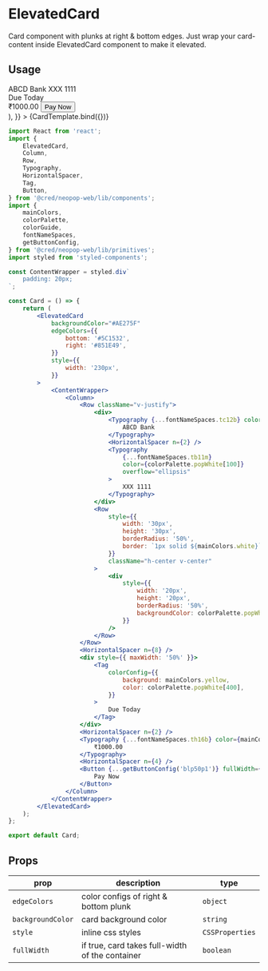 
<Meta title="Components/ElevatedCard" component={ElevatedCard} />

# ElevatedCard

Card component with plunks at right & bottom edges. Just wrap your card-content inside ElevatedCard component to make it elevated.


## Usage

<Canvas>
    <Story
        name="Basic Card"
        args={{
            backgroundColor: '#AE275F',
            edgeColors: {
                bottom: '#5C1532',
                right: '#851E49',
            },
            style: {
                width: '230px',
            },
            children: (
                <div style={{ padding: '20px' }}>
                    <Column>
                        <Row className="v-justify">
                            <div>
                                <Typography {...fontNameSpaces.tc12b} color={mainColors.white}>
                                    ABCD Bank
                                </Typography>
                                <HorizontalSpacer n={2} />
                                <Typography
                                    {...fontNameSpaces.tb11m}
                                    color={colorPalette.popWhite[100]}
                                    overflow="ellipsis"
                                >
                                    XXX 1111
                                </Typography>
                            </div>
                            <Row
                                style={{
                                    width: '30px',
                                    height: '30px',
                                    borderRadius: '50%',
                                    border: `1px solid ${mainColors.white}`,
                                }}
                                className="h-center v-center"
                            >
                                <div
                                    style={{
                                        width: '20px',
                                        height: '20px',
                                        borderRadius: '50%',
                                        backgroundColor: colorPalette.popWhite[300],
                                    }}
                                />
                            </Row>
                        </Row>
                        <HorizontalSpacer n={8} />
                        <div style={{ maxWidth: '50%' }}>
                            <Tag
                                colorConfig={{
                                    background: mainColors.yellow,
                                    color: colorPalette.popWhite[400],
                                }}
                            >
                                Due Today
                            </Tag>
                        </div>
                        <HorizontalSpacer n={2} />
                        <Typography {...fontNameSpaces.th16b} color={mainColors.white}>
                            ₹1000.00
                        </Typography>
                        <HorizontalSpacer n={4} />
                        <Button {...getButtonConfig('blp50p1')} fullWidth={true}>
                            Pay Now
                        </Button>
                    </Column>
                </div>
            ),
        }}
    >
        {CardTemplate.bind({})}
    </Story>
</Canvas>

```jsx
import React from 'react';
import {
    ElevatedCard,
    Column,
    Row,
    Typography,
    HorizontalSpacer,
    Tag,
    Button,
} from '@cred/neopop-web/lib/components';
import {
    mainColors,
    colorPalette,
    colorGuide,
    fontNameSpaces,
    getButtonConfig,
} from '@cred/neopop-web/lib/primitives';
import styled from 'styled-components';

const ContentWrapper = styled.div`
    padding: 20px;
`;

const Card = () => {
    return (
        <ElevatedCard
            backgroundColor="#AE275F"
            edgeColors={{
                bottom: '#5C1532',
                right: '#851E49',
            }}
            style={{
                width: '230px',
            }}
        >
            <ContentWrapper>
                <Column>
                    <Row className="v-justify">
                        <div>
                            <Typography {...fontNameSpaces.tc12b} color={mainColors.white}>
                                ABCD Bank
                            </Typography>
                            <HorizontalSpacer n={2} />
                            <Typography
                                {...fontNameSpaces.tb11m}
                                color={colorPalette.popWhite[100]}
                                overflow="ellipsis"
                            >
                                XXX 1111
                            </Typography>
                        </div>
                        <Row
                            style={{
                                width: '30px',
                                height: '30px',
                                borderRadius: '50%',
                                border: `1px solid ${mainColors.white}`,
                            }}
                            className="h-center v-center"
                        >
                            <div
                                style={{
                                    width: '20px',
                                    height: '20px',
                                    borderRadius: '50%',
                                    backgroundColor: colorPalette.popWhite[300],
                                }}
                            />
                        </Row>
                    </Row>
                    <HorizontalSpacer n={8} />
                    <div style={{ maxWidth: '50%' }}>
                        <Tag
                            colorConfig={{
                                background: mainColors.yellow,
                                color: colorPalette.popWhite[400],
                            }}
                        >
                            Due Today
                        </Tag>
                    </div>
                    <HorizontalSpacer n={2} />
                    <Typography {...fontNameSpaces.th16b} color={mainColors.white}>
                        ₹1000.00
                    </Typography>
                    <HorizontalSpacer n={4} />
                    <Button {...getButtonConfig('blp50p1')} fullWidth={true}>
                        Pay Now
                    </Button>
                </Column>
            </ContentWrapper>
        </ElevatedCard>
    );
};

export default Card;
```

## Props

<div style={{overflowX: 'auto'}}>

| prop              | description                                     | type            |
| ----------------- | ----------------------------------------------- | --------------- |
| `edgeColors`      | color configs of right & bottom plunk           | `object`        |
| `backgroundColor` | card background color                           | `string`       |
| `style`           | inline css styles                               | `CSSProperties` |
| `fullWidth`       | if true, card takes full-width of the container | `boolean`       |

</div>
